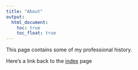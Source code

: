 ```yaml
---
title: "About"
output: 
  html_document:
    toc: true
    toc_float: true
---
```


This page contains some of my professional history.

Here's a link back to the [index](index.html) page